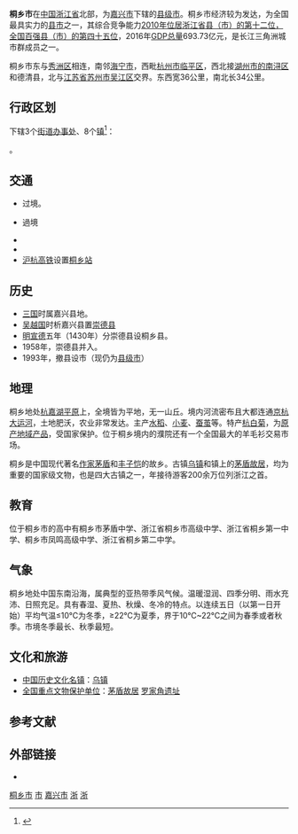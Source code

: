 {{coord|30|36|39.70|N|120|23|4.14|E|display=title}}
{{Infobox China County
| county = 桐乡市
| usedname = 
| nameorigin = 
| Photo = WuzhenTown.jpg
| Photoname = [[乌镇镇|乌镇]]
| map = 
| map_caption = 
| Pinyin =  Tóngxiāng Shì
| Belong = [[浙江省|浙江省]][[嘉兴市|嘉兴市]]
| Types = [[县级市|县级市]]
| admincode =  330483
| founded = 
| seat = 
| officerTitle = 市长
| officer = 盛勇军
| officerTitle2 = 副市长
| officer2 = 朱明杰、钱松华、潘敏芳、潘敏芳、柳国彪、柳国彪
| division = 
| town = 
| township = 
| subdistrict = 
| dialect = 
| post code = 314500
| phone code = 573
| coordinate = N30°36′18″，E120°23′2″
| area = 727平方千米
| area land = 
| area water = 
| census yr = 2009年
| pop = 670,998人<ref>《桐乡市2008年国民经济和社会发展统计公报》</ref>
| density =  
| GDP = 693.73亿元
| GDP_as_of = 2016年
| GDPPC = 
| carlicense = 浙F
| web = www.tx.gov.cn
| web_title = 桐乡市政府网
}}
'''桐乡市'''在[[中国|中国]][[浙江省|浙江省]]北部，为[[嘉兴市|嘉兴市]]下辖的[[县级市|县级市]]。桐乡市经济较为发达，为全国最具实力的[[县级行政区|县市]]之一，其综合竞争能力[[中国百强县#县域经济论坛评价|2010年位居浙江省县（市）的第十二位，全国百强县（市）的第四十五位]]，2016年[[国内生产总值|GDP总量]]693.73亿元，是长江三角洲城市群成员之一。

桐乡市东与[[秀洲区|秀洲区]]相连，南邻[[海宁市|海宁市]]，西毗[[杭州市|杭州市]][[临平区|临平区]]，西北接[[湖州市|湖州市的]][[南浔区|南浔区]]和德清县，北与[[江苏省|江苏省]][[苏州市|苏州市]][[吴江区|吴江区]]交界。东西宽36公里，南北长34公里。

== 行政区划 ==
{{PAGENAMEBASE}}下辖3个[[街道办事处|街道办事处]]、8个[[行政建制镇|镇]]<ref>{{PRC admin/ref sgc|33/04/83}}</ref>：

{{PRC admin/children|33/04/83}}。

== 交通 ==
* {{中国国道名|320}}过境。
* {{中國高速公路名|G60}}過境
* {{China Expwy Name|S9|P=Zhejiang}}
* {{China Expwy Name|S12|P=Zhejiang}}
* [[沪杭高铁|沪杭高铁]]设置[[桐乡站|桐乡站]]

==历史==
*[[三国|三国]]时属嘉兴县地。
*[[吴越国|吴越国]]时析嘉兴县置[[崇德县|崇德县]]
*[[明朝|明]][[宣德|宣德]]五年（1430年）分崇德县设桐乡县。
*1958年，崇德县并入。
*1993年，撤县设市（现仍为[[县级市|县级市]]）

==地理==
桐乡地处[[杭嘉湖平原|杭嘉湖平原]]上，全境皆为平地，无一山丘。境内河流密布且大都连通[[京杭大运河|京杭大运河]]，土地肥沃，农业非常发达。主产[[水稻|水稻]]、[[小麦|小麦]]、[[蚕茧|蚕茧]]等。特产[[杭白菊|杭白菊]]，为[[原产地域产品|原产地域产品]]，受国家保护。位于桐乡境内的濮院还有一个全国最大的羊毛衫交易市场。

桐乡是中国现代著名[[作家|作家]][[茅盾|茅盾]]和[[丰子恺|丰子恺]]的故乡。古镇[[乌镇镇|乌镇]]和镇上的[[乌镇茅盾故居|茅盾故居]]，均为重要的国家级文物，也是四大古镇之一，年接待游客200余万位列浙江之首。

==教育==
位于桐乡市的高中有桐乡市茅盾中学、浙江省桐乡市高级中学、浙江省桐乡第一中学、桐乡市凤鸣高级中学、浙江省桐乡第二中学。

==气象==
桐乡地处中国东南沿海，属典型的亚热带季风气候。温暖湿润、四季分明、雨水充沛、日照充足。具有春湿、夏热、秋燥、冬冷的特点。以连续五日（以第一日开始）平均气温≤10℃为冬季，≥22℃为夏季，界于10℃~22℃之间为春季或者秋季。市境冬季最长、秋季最短。

==文化和旅游==
*[[中国历史文化名镇|中国历史文化名镇]]：[[乌镇镇|乌镇]]
*[[全国重点文物保护单位|全国重点文物保护单位]]：[[乌镇茅盾故居|茅盾故居]] [[罗家角遗址|罗家角遗址]]

== 参考文献 ==
{{Wikisource|民政部关于浙江省撤销桐乡县设立桐乡市的批复}}
{{reflist}}

== 外部链接 ==
* {{Official website|http://www.tx.gov.cn/|name=桐乡市人民政府}}

{{桐乡市行政区划}}
{{嘉兴市行政区划}}
{{浙江行政区划}}

[[Category:桐乡市|]]
[[Category:嘉兴区县市|市]]
[[Category:浙江县级市|嘉兴市]]
[[Category:中国中等城市|浙]]
[[Category:国家卫生城市|浙]]